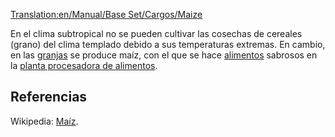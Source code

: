 [[Translation:en/Manual/Base Set/Cargos/Maize]]

{{es/Carga| carga  = Maíz
| imagen = en/Grain.png
| producida =[[es/Manual/Base Set/Industries/Granja|Granja]]
| aceptada  =[[es/Manual/Base Set/Industries/Planta procesadora de alimentos|Planta procesadora de alimentos]]
}}
En el clima subtropical no se pueden cultivar las cosechas de cereales (grano) del clima templado debido a sus temperaturas extremas. En cambio, en las [[es/Manual/Base Set/Industries/Granja|granjas]] se produce maíz, con el que se hace [[es/Manual/Base Set/Cargos/Alimentos|alimentos]] sabrosos en la [[es/Manual/Base Set/Industries/Planta procesadora de alimentos|planta procesadora de alimentos]].


==Referencias==
Wikipedia: [https://www.wikipedia.org/wiki/es:maíz Maíz].